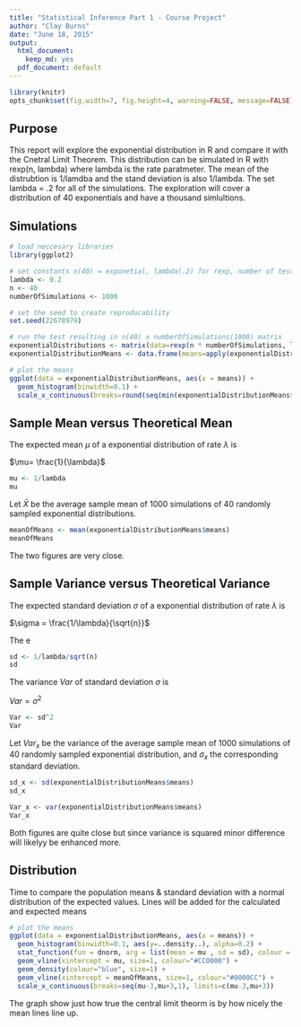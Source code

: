 ```yaml
---
title: "Statistical Inference Part 1 - Course Project"
author: "Clay Burns"
date: "June 18, 2015"
output:
  html_document:
    keep_md: yes
  pdf_document: default
---
```


```r
library(knitr)
opts_chunk$set(fig.width=7, fig.height=4, warning=FALSE, message=FALSE)
```

## Purpose 
This report will explore the exponential distribution in R and compare it with the Cnetral Limit Theorem. This distribution can be simulated in R with rexp(n, lambda) where lambda is the rate paratmeter. The mean of the distrubtion is 1/lamdba and the stand deviation is also 1/lambda. The set lambda = .2 for all of the simulations. The exploration will cover a distribution of 40 exponentials and have a thousand simlultions.

## Simulations

```r
# load neccesary libraries
library(ggplot2)

# set constants n(40) = exponetial, lambda(.2) for rexp, number of tests = 1000  
lambda <- 0.2
n <- 40 
numberOfSimulations <- 1000 

# set the seed to create reproducability
set.seed(22678979)

# run the test resulting in n(40) x numberOfSimulations(1000) matrix
exponentialDistributions <- matrix(data=rexp(n * numberOfSimulations, lambda), nrow=numberOfSimulations)
exponentialDistributionMeans <- data.frame(means=apply(exponentialDistributions, 1, mean))
```

```r
# plot the means
ggplot(data = exponentialDistributionMeans, aes(x = means)) + 
  geom_histogram(binwidth=0.1) +   
  scale_x_continuous(breaks=round(seq(min(exponentialDistributionMeans$means), max(exponentialDistributionMeans$means), by=1)))
```

## Sample Mean versus Theoretical Mean

The expected mean $\mu$ of a exponential distribution of rate $\lambda$ is 

$\mu= \frac{1}{\lambda}$ 

```r
mu <- 1/lambda
mu
```

Let $\bar X$ be the average sample mean of 1000 simulations of 40 randomly sampled exponential distributions.

```r
meanOfMeans <- mean(exponentialDistributionMeans$means)
meanOfMeans
```

The two figures are very close. 


## Sample Variance versus Theoretical Variance

The expected standard deviation $\sigma$ of a exponential distribution of rate $\lambda$ is 

$\sigma = \frac{1/\lambda}{\sqrt{n}}$ 

The e

```r
sd <- 1/lambda/sqrt(n)
sd
```

The variance $Var$ of standard deviation $\sigma$ is

$Var = \sigma^2$ 

```r
Var <- sd^2
Var
```

Let $Var_x$ be the variance of the average sample mean of 1000 simulations of 40 randomly sampled exponential distribution, and $\sigma_x$ the corresponding standard deviation.
```r
sd_x <- sd(exponentialDistributionMeans$means)
sd_x

Var_x <- var(exponentialDistributionMeans$means)
Var_x
```

Both figures are quite close but since variance is squared minor difference will likelyy be enhanced more.

## Distribution
Time to compare the population means & standard deviation with a normal distribution of the expected values. Lines will be added for the calculated and expected means

```r
# plot the means
ggplot(data = exponentialDistributionMeans, aes(x = means)) + 
  geom_histogram(binwidth=0.1, aes(y=..density..), alpha=0.2) + 
  stat_function(fun = dnorm, arg = list(mean = mu , sd = sd), colour = "red", size=1) + 
  geom_vline(xintercept = mu, size=1, colour="#CC0000") + 
  geom_density(colour="blue", size=1) +
  geom_vline(xintercept = meanOfMeans, size=1, colour="#0000CC") + 
  scale_x_continuous(breaks=seq(mu-3,mu+3,1), limits=c(mu-3,mu+3)) 
```

The graph show just how true the central limit theorm is by how nicely the mean lines line up. 
